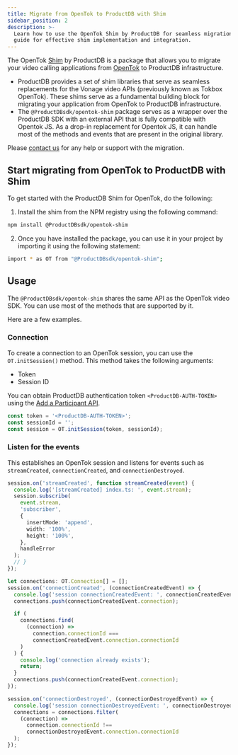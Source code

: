 ```yaml
---
title: Migrate from OpenTok to ProductDB with Shim
sidebar_position: 2
description: >-
  Learn how to use the OpenTok Shim by ProductDB for seamless migration. Follow our
  guide for effective shim implementation and integration.
---
```


The OpenTok [Shim](<https://en.wikipedia.org/wiki/Shim_(computing)>) by ProductDB is a package that allows you to migrate your video calling applications from [OpenTok](https://tokbox.com/developer/) to ProductDB infrastructure.

- ProductDB provides a set of shim libraries that serve as seamless replacements for the Vonage video APIs (previously known as Tokbox OpenTok). These shims serve as a fundamental building block for migrating your application from OpenTok to ProductDB infrastructure.
- The `@ProductDBsdk/opentok-shim` package serves as a wrapper over the ProductDB SDK with an external API that is fully compatible with Opentok JS. As a drop-in replacement for Opentok JS, it can handle most of the methods and events that are present in the original library.

Please [contact us](https://productdb.io/contact) for any help or support with the migration.

## Start migrating from OpenTok to ProductDB with Shim

To get started with the ProductDB Shim for OpenTok, do the following:

1. Install the shim from the NPM registry using the following command:

```bash npm
npm install @ProductDBsdk/opentok-shim
```

2. Once you have installed the package, you can use it in your project by importing it using the following statement:

```bash
import * as OT from "@ProductDBsdk/opentok-shim";
```

## Usage

The `@ProductDBsdk/opentok-shim` shares the same API as the OpenTok video SDK. You can use most of the methods that are supported by it.

Here are a few examples.

### Connection

To create a connection to an OpenTok session, you can use the `OT.initSession()` method. This method takes the following arguments:

- Token
- Session ID

You can obtain ProductDB authentication token `<ProductDB-AUTH-TOKEN>` using the [Add a Participant API](/api#/operations/add_participant).

```ts
const token = '<ProductDB-AUTH-TOKEN>';
const sessionId = '';
const session = OT.initSession(token, sessionId);
```

### Listen for the events

This establishes an OpenTok session and listens for events such as `streamCreated`, `connectionCreated`, and `connectionDestroyed`.

```ts
session.on('streamCreated', function streamCreated(event) {
  console.log('[streamCreated] index.ts: ', event.stream);
  session.subscribe(
    event.stream,
    'subscriber',
    {
      insertMode: 'append',
      width: '100%',
      height: '100%',
    },
    handleError
  );
  // }
});

let connections: OT.Connection[] = [];
session.on('connectionCreated', (connectionCreatedEvent) => {
  console.log('session connectionCreatedEvent: ', connectionCreatedEvent);
  connections.push(connectionCreatedEvent.connection);

  if (
    connections.find(
      (connection) =>
        connection.connectionId ===
        connectionCreatedEvent.connection.connectionId
    )
  ) {
    console.log('connection already exists');
    return;
  }
  connections.push(connectionCreatedEvent.connection);
});

session.on('connectionDestroyed', (connectionDestroyedEvent) => {
  console.log('session connectionDestroyedEvent: ', connectionDestroyedEvent);
  connections = connections.filter(
    (connection) =>
      connection.connectionId !==
      connectionDestroyedEvent.connection.connectionId
  );
});
```

<head>
  <title>Migrate from OpenTok to ProductDB with Shim Guide</title>
  <meta
    name="description"
    content="Learn how to use the OpenTok Shim by ProductDB for seamless migration. Follow our guide for effective shim implementation and integration."
  />
</head>
